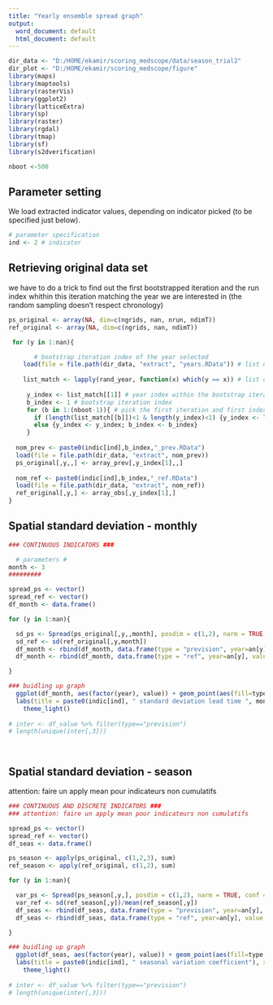 ---
title: "Yearly ensemble spread graph"
output:
  word_document: default
  html_document: default
---

```{r setup, include=FALSE}
dir_data <- "D:/HOME/ekamir/scoring_medscope/data/season_trial2" 
dir_plot <- "D:/HOME/ekamir/scoring_medscope/figure" 
library(maps)
library(maptools)
library(rasterVis)
library(ggplot2)
library(latticeExtra)
library(sp)
library(raster)
library(rgdal)
library(tmap)
library(sf)
library(s2dverification)

nboot <-500
```


## Parameter setting

We load extracted indicator values, depending on indicator picked (to be specified just below).

```{r file loading}
# parameter specification
ind <- 2 # indicator
```
## Retrieving original data set

we have to do a trick to find out the first bootstrapped iteration and the run index whithin this iteration matching the year we are interested in (the random sampling doesn't respect chronology)

```{r }

ps_original <- array(NA, dim=c(ngrids, nan, nrun, ndimT))
ref_original <- array(NA, dim=c(ngrids, nan, ndimT))

 for (y in 1:nan){

       # bootstrap iteration index of the year selected
    load(file = file.path(dir_data, "extract", "years.RData")) # list of years in each bootstrap iteration
     
    list_match <- lapply(rand_year, function(x) which(y == x)) # list of matchs between list of years randomly generated for the bootstrap and the year we are interested in
     
     y_index <- list_match[[1]] # year index within the bootstrap iteration
     b_index <- 1 # bootstrap iteration index
     for (b in 1:(nboot-1)){ # pick the first iteration and first index matching the year we are looking for
       if (length(list_match[[b]])<1 & length(y_index)<1) {y_index <- list_match[[b+1]]; b_index <- b+1}
       else {y_index <- y_index; b_index <- b_index}
     }
     
  nom_prev <- paste0(indic[ind],b_index,"_prev.RData")
  load(file = file.path(dir_data, "extract", nom_prev))
  ps_original[,y,,] <- array_prev[,y_index[1],,]
  
  nom_ref <- paste0(indic[ind],b_index,"_ref.RData")
  load(file = file.path(dir_data, "extract", nom_ref))
  ref_original[,y,] <- array_obs[,y_index[1],]
}

```
## Spatial standard deviation - monthly


```{r }

### CONTINUOUS INDICATORS ###

  # parameters #
month <- 3
#########

spread_ps <- vector()
spread_ref <- vector()
df_month <- data.frame()

for (y in 1:nan){

  sd_ps <- Spread(ps_original[,y,,month], posdim = c(1,2), narm = TRUE, conf = FALSE)$sd
  sd_ref <- sd(ref_original[,y,month])
  df_month <- rbind(df_month, data.frame(type = "prevision", year=an[y], value = sd_ps))
  df_month <- rbind(df_month, data.frame(type = "ref", year=an[y], value = sd_ref))

}

### buidling up graph   
  ggplot(df_month, aes(factor(year), value)) + geom_point(aes(fill=type, colour =type))+
  labs(title = paste0(indic[ind], " standard deviation lead time ", month), x="Year", y= "Sd")+
    theme_light()
  
# inter <- df_value %>% filter(type=="prevision")
# length(unique(inter[,3]))

  
```
## Spatial standard deviation - season
attention: faire un apply mean pour indicateurs non cumulatifs

```{r }

### CONTINUOUS AND DISCRETE INDICATORS ###
### attention: faire un apply mean pour indicateurs non cumulatifs

spread_ps <- vector()
spread_ref <- vector()
df_seas <- data.frame()

ps_season <- apply(ps_original, c(1,2,3), sum)
ref_season <- apply(ref_original, c(1,2), sum)

for (y in 1:nan){

  var_ps <- Spread(ps_season[,y,], posdim = c(1,2), narm = TRUE, conf = FALSE)$sd/mean(ps_season[,y,])
  var_ref <- sd(ref_season[,y])/mean(ref_season[,y])
  df_seas <- rbind(df_seas, data.frame(type = "prevision", year=an[y], value = var_ps))
  df_seas <- rbind(df_seas, data.frame(type = "ref", year=an[y], value = var_ref))

}

### buidling up graph   
  ggplot(df_seas, aes(factor(year), value)) + geom_point(aes(fill=type, colour =type))+
  labs(title = paste0(indic[ind], " seasonal variation coefficient"), x="Year", y= "Coef")+
    theme_light()
  
# inter <- df_value %>% filter(type=="prevision")
# length(unique(inter[,3]))
  
  
```
